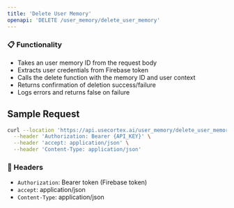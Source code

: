 ```yaml
---
title: 'Delete User Memory'
openapi: 'DELETE /user_memory/delete_user_memory'
---
```


### 📋 Functionality
- Takes an user memory ID from the request body
- Extracts user credentials from Firebase token
- Calls the delete function with the memory ID and user context
- Returns confirmation of deletion success/failure
- Logs errors and returns false on failure

## Sample Request

```bash
curl --location 'https://api.usecortex.ai/user_memory/delete_user_memory?tenant_id={TENANT_ID}&sub_tenant_id={SUB_TENANT_ID}&memory_id={MEMORY_ID}' \
  --header 'Authorization: Bearer {API_KEY}' \
  --header 'accept: application/json' \
  --header 'Content-Type: application/json'
```

### 🔐 Headers
- `Authorization`: Bearer token (Firebase token)
- `accept`: application/json
- `Content-Type`: application/json
